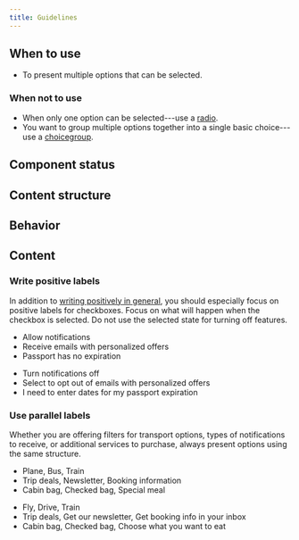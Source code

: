 ```yaml
---
title: Guidelines
---
```



<ReactExample name="Checkbox" />

## When to use

- To present multiple options that can be selected.

### When not to use

- When only one option can be selected---use a [radio](/components/input/radio/).
- You want to group multiple options together into a single basic choice---use a [choicegroup](/components/input/choicegroup/).

## Component status

<ComponentStatus component="Checkbox" />

## Content structure

<FigmaFile
  file="4QJZqvBvRrLu6t9mwObCkA"
  node="0%3A199"
  alt="Label: works best when short; checkbox controller: indicates the state, which can be selected or not; info text: adds more explanation to the label and can contain a link, usually 'learn more' or similar."
/>

## Behavior

<SupportProgressiveDisclosureSnippet />

<Guidelines type="do" title="Progressive disclosure">

<FigmaFile
  file="fannvRpkOJK6uxxT33EKaa"
  node="76%3A1005"
  alt="A checkbox with additional info with a link to descriptions."
/>
<FigmaFile
  file="fannvRpkOJK6uxxT33EKaa"
  node="77%3A0"
  alt="A checkbox with a very, very long paragraph of description as additional info."
/>

</Guidelines>

## Content

### Write positive labels

In addition to [writing positively in general](/content/voice-tone/passionate/#use-positive-language),
you should especially focus on positive labels for checkboxes.
Focus on what will happen when the checkbox is selected.
Do not use the selected state for turning off features.

<GuidelinesSideBySide>

<Do>

- Allow notifications
- Receive emails with personalized offers
- Passport has no expiration

</Do>

<Dont>

- Turn notifications off
- Select to opt out of emails with personalized offers
- I need to enter dates for my passport expiration

</Dont>

</GuidelinesSideBySide>

### Use parallel labels

Whether you are offering filters for transport options, types of notifications to receive, or additional services to purchase, always present options using the same structure.

<GuidelinesSideBySide>

<Do>

- Plane, Bus, Train
- Trip deals, Newsletter, Booking information
- Cabin bag, Checked bag, Special meal

</Do>

<Dont>

- Fly, Drive, Train
- Trip deals, Get our newsletter, Get booking info in your inbox
- Cabin bag, Checked bag, Choose what you want to eat

</Dont>

</GuidelinesSideBySide>
